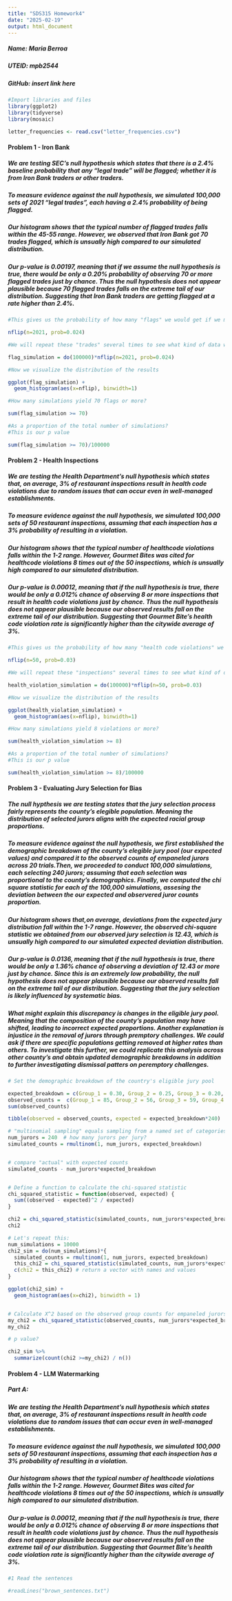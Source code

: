 ---
title: "SDS315 Homework4"
date: "2025-02-19"
output: html_document
---

##### Name: Maria Berroa

##### UTEID: mpb2544

##### GitHub: insert link here

```{r, echo=FALSE, include=FALSE}
#Import libraries and files
library(ggplot2)
library(tidyverse)
library(mosaic)

letter_frequencies <- read.csv("letter_frequencies.csv")

```


#### **Problem 1 - Iron Bank**

##### We are testing SEC's null hypothesis which states that there is a 2.4% baseline probability that any "legal trade" will be flagged; whether it is from Iron Bank traders or other traders.

##### To measure evidence against the null hypothesis, we simulated 100,000 sets of 2021 "legal trades", each having a 2.4% probability of being flagged.

##### Our histogram shows that the typical number of flagged trades falls within the 45-55 range. However, we observed that Iron Bank got 70 trades flagged, which is unsually high compared to our simulated distribution. 

##### Our p-value is 0.00197, meaning that if we assume the null hypothesis is true, there would be only a 0.20% probability of observing 70 or more flagged trades just by chance. Thus the null hypothesis does not appear plausible because 70 flagged trades falls on the extreme tail of our distribution. Suggesting that Iron Bank traders are getting flagged at a rate higher than 2.4%.

```{r, echo=FALSE, results='hide'}

#This gives us the probability of how many "flags" we would get if we made 2021 fair trades

nflip(n=2021, prob=0.024)

#We will repeat these "trades" several times to see what kind of data we would get.

flag_simulation = do(100000)*nflip(n=2021, prob=0.024)

#Now we visualize the distribution of the results

ggplot(flag_simulation) + 
  geom_histogram(aes(x=nflip), binwidth=1)

#How many simulations yield 70 flags or more? 

sum(flag_simulation >= 70)

#As a proportion of the total number of simulations? 
#This is our p value

sum(flag_simulation >= 70)/100000

```


#### **Problem 2 - Health Inspections**

##### We are testing the Health Department's null hypothesis which states that, on average, 3% of restaurant inspections result in health code violations due to random issues that can occur even in well-managed establishments.

##### To measure evidence against the null hypothesis, we simulated 100,000 sets of 50 restaurant inspections, assuming that each inspection has a 3% probability of resulting in a violation.

##### Our histogram shows that the typical number of healthcode violations falls within the 1-2 range. However, Gourmet Bites was cited for healthcode violations 8 times out of the 50 inspections, which is unsually high compared to our simulated distribution. 

##### Our p-value is  0.00012, meaning that if the null hypothesis is true, there would be only a 0.012% chance of observing 8 or more inspections that result in health code violations just by chance. Thus the null hypothesis does not appear plausible because our observed results fall on the extreme tail of our distribution. Suggesting that Gourmet Bite's health code violation rate is significantly higher than the citywide average of 3%.

```{r, echo=FALSE, results='hide'}

#This gives us the probability of how many "health code violations" we would get if we conducted 50 inspections

nflip(n=50, prob=0.03)

#We will repeat these "inspections" several times to see what kind of distribution we would get.

health_violation_simulation = do(100000)*nflip(n=50, prob=0.03)

#Now we visualize the distribution of the results

ggplot(health_violation_simulation) + 
  geom_histogram(aes(x=nflip), binwidth=1)

#How many simulations yield 8 violations or more? 

sum(health_violation_simulation >= 8)

#As a proportion of the total number of simulations? 
#This is our p value

sum(health_violation_simulation >= 8)/100000

```

#### **Problem 3 - Evaluating Jury Selection for Bias**

##### The null hypthesis we are testing states that the jury selection process fairly represents the county's elegible population. Meaning the distribution of selected jurors aligns with the expected racial group proportions.

##### To measure evidence against the null hypothesis, we first established the demographic breakdown of the county's elegible jury pool (our expected values) and compared it to the observed counts of empaneled jurors across 20 trials.Then, we proceeded to conduct 100,000 simulations, each selecting 240 jurors; assuming that each selection was proportional to the county's demographics. Finally, we computed the chi square statistic for each of the 100,000 simulations, assesing the deviation between the our expected and observered juror counts proportion.

##### Our histogram shows that,on average, deviations from the expected jury distribution fall within the 1-7 range. However, the observed chi-square statistic we obtained from our observed jury selection is 12.43, which is unsually high compared to our simulated expected deviation distribution.

##### Our p-value is  0.0136, meaning that if the null hypothesis is true, there would be only a 1.36% chance of observing a deviation of 12.43 or more just by chance. Since this is an extremely low probability, the null hypothesis does not appear plausible because our observed results fall on the extreme tail of our distribution. Suggesting that the jury selection is likely influenced by systematic bias.

##### What might explain this discrepancy is changes in the eligible jury pool. Meaning that the composition of the county's population may have shifted, leading to incorrect expected proportions. Another explanation is injustice in the removal of jurors through premptory challenges. We could ask if there are specific populations getting removed at higher rates than others. To investigate this further, we could replicate this analysis across other county's and obtain updated demographic breakdowns in addition to further investigating dismissal patters on peremptory challenges.

```{r, echo=FALSE, results='hide'}

# Set the demographic breakdown of the country's eligible jury pool

expected_breakdown = c(Group_1 = 0.30, Group_2 = 0.25, Group_3 = 0.20, Group_4 = 0.15, Group_5 = 0.10)
observed_counts =  c(Group_1 = 85, Group_2 = 56, Group_3 = 59, Group_4 = 27, Group_5 = 13)
sum(observed_counts)

tibble(observed = observed_counts, expected = expected_breakdown*240)

# "multinomial sampling" equals sampling from a named set of categories
num_jurors = 240  # how many jurors per jury?
simulated_counts = rmultinom(1, num_jurors, expected_breakdown)


# compare "actual" with expected counts
simulated_counts - num_jurors*expected_breakdown


# Define a function to calculate the chi-squared statistic
chi_squared_statistic = function(observed, expected) {
  sum((observed - expected)^2 / expected)
}

chi2 = chi_squared_statistic(simulated_counts, num_jurors*expected_breakdown)
chi2

# Let's repeat this:
num_simulations = 10000
chi2_sim = do(num_simulations)*{
  simulated_counts = rmultinom(1, num_jurors, expected_breakdown)
  this_chi2 = chi_squared_statistic(simulated_counts, num_jurors*expected_breakdown)
  c(chi2 = this_chi2) # return a vector with names and values
}

ggplot(chi2_sim) + 
  geom_histogram(aes(x=chi2), binwidth = 1)


# Calculate X^2 based on the observed group counts for empaneled jurors
my_chi2 = chi_squared_statistic(observed_counts, num_jurors*expected_breakdown)
my_chi2

# p value?

chi2_sim %>%
  summarize(count(chi2 >=my_chi2) / n())


```


#### **Problem 4 - LLM Watermarking**
##### **Part A:**

##### We are testing the Health Department's null hypothesis which states that, on average, 3% of restaurant inspections result in health code violations due to random issues that can occur even in well-managed establishments.

##### To measure evidence against the null hypothesis, we simulated 100,000 sets of 50 restaurant inspections, assuming that each inspection has a 3% probability of resulting in a violation.

##### Our histogram shows that the typical number of healthcode violations falls within the 1-2 range. However, Gourmet Bites was cited for healthcode violations 8 times out of the 50 inspections, which is unsually high compared to our simulated distribution. 

##### Our p-value is  0.00012, meaning that if the null hypothesis is true, there would be only a 0.012% chance of observing 8 or more inspections that result in health code violations just by chance. Thus the null hypothesis does not appear plausible because our observed results fall on the extreme tail of our distribution. Suggesting that Gourmet Bite's health code violation rate is significantly higher than the citywide average of 3%.

```{r, echo=FALSE, results='hide'}

#1 Read the sentences

#readLines("brown_sentences.txt")

```


